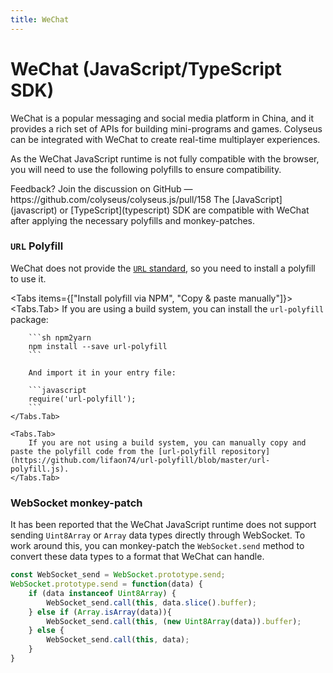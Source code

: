 ```yaml
---
title: WeChat
---
```


# WeChat (JavaScript/TypeScript SDK)

WeChat is a popular messaging and social media platform in China, and it provides a rich set of APIs for building mini-programs and games. Colyseus can be integrated with WeChat to create real-time multiplayer experiences.

As the WeChat JavaScript runtime is not fully compatible with the browser, you will need to use the following polyfills to ensure compatibility.

<Callout type="warning">
  Feedback? Join the discussion on GitHub — https://github.com/colyseus/colyseus.js/pull/158
</Callout>

<Callout type="info">
  The [JavaScript](javascript) or [TypeScript](typescript) SDK are compatible with WeChat after applying the necessary polyfills and monkey-patches.
</Callout>

### `URL` Polyfill

WeChat does not provide the [`URL` standard](https://url.spec.whatwg.org/), so you need to install a polyfill to use it.

<Tabs items={["Install polyfill via NPM", "Copy & paste manually"]}>
    <Tabs.Tab>
        If you are using a build system, you can install the `url-polyfill` package:

        ```sh npm2yarn
        npm install --save url-polyfill
        ```

        And import it in your entry file:

        ```javascript
        require('url-polyfill');
        ```
    </Tabs.Tab>

    <Tabs.Tab>
        If you are not using a build system, you can manually copy and paste the polyfill code from the [url-polyfill repository](https://github.com/lifaon74/url-polyfill/blob/master/url-polyfill.js).
    </Tabs.Tab>
</Tabs>

### WebSocket monkey-patch

It has been reported that the WeChat JavaScript runtime does not support sending `Uint8Array` or `Array` data types directly through WebSocket. To work around this, you can monkey-patch the `WebSocket.send` method to convert these data types to a format that WeChat can handle.

```typescript
const WebSocket_send = WebSocket.prototype.send;
WebSocket.prototype.send = function(data) {
    if (data instanceof Uint8Array) {
        WebSocket_send.call(this, data.slice().buffer);
    } else if (Array.isArray(data)){
        WebSocket_send.call(this, (new Uint8Array(data)).buffer);
    } else {
        WebSocket_send.call(this, data);
    }
}
```
